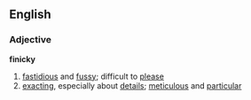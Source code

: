 ==English==
===Adjective===
'''finicky'''
# [[fastidious]] and [[fussy]]; difficult to [[please]]
# [[exacting]], especially about [[detail]]s; [[meticulous]] and [[particular]]